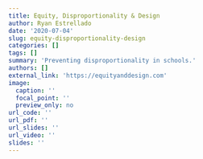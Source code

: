 ```yaml
---
title: Equity, Disproportionality & Design
author: Ryan Estrellado
date: '2020-07-04'
slug: equity-disproportionality-design
categories: []
tags: []
summary: 'Preventing disproportionality in schools.'
authors: []
external_link: 'https://equityanddesign.com'
image:
  caption: ''
  focal_point: ''
  preview_only: no
url_code: ''
url_pdf: ''
url_slides: ''
url_video: ''
slides: ''
---
```

